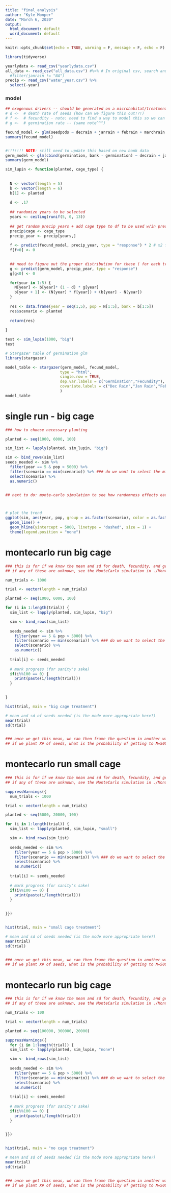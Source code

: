 ```yaml
---
title: "final_analysis"
author: "Kyle Monper"
date: "March 6, 2020"
output:
  html_document: default
  word_document: default
---
```


```r
knitr::opts_chunk$set(echo = TRUE, warning = F, message = F, echo = F)
```


```r
library(tidyverse)

yearlydata <- read_csv("yearlydata.csv")
all_data <- read_csv("all_data.csv") #%>% # In original csv, search and replaced cage column "Small" with "small" and "Big" with "big"
  #filter(janrain != "NA")
precip <- read_csv("water_year.csv") %>% 
  select(-year)
```


### model
```r


## exogenous drivers -- should be generated on a microhabitat/treatment basis
# d <-  # death rate of seeds (how can we figure this out!?!)
# f <-  # fecundity - note: need to find a way to model this so we can randomize based on some known mean and sd
# g <-  # germination rate -- (same note^^^)

fecund_model <- glm(seedpods ~ decrain + janrain + febrain + marchrain + aprilrain + mayrain + cage, data = all_data, family = poisson) 
summary(fecund_model)


#!!!!!!! NOTE: still need to update this based on new bank data
germ_model <- glm(cbind(germination, bank - germination) ~ decrain + janrain, data = yearlydata, family=binomial())
summary(germ_model)

sim_lupin <- function(planted, cage_type) {
  
    
  N <- vector(length = 5)
  b <- vector(length = 6)
  b[1] <- planted
  
  d <- .17
  
  ## randomize years to be selected
  years <- ceiling(runif(5, 0, 13))
  
  ## get random precip years + add cage type to df to be used w/in predict
  precip$cage <- cage_type
  precip_year <- precip[years,]
  
  f <- predict(fecund_model, precip_year, type = "response") * 2 # x2 for number of sees per pod
  f[f<0] <- 0

  
  ## need to figure out the proper distribution for these ( for each treatment type?)
  g <- predict(germ_model, precip_year, type = "response")
  g[g<0] <- 0

  for(year in 1:5) {
    N[year] <- b[year]* (1 - d) * g[year]
    b[year + 1] <- (N[year] * f[year]) + (b[year] - N[year])
  }
  
  res <- data.frame(year = seq(1,5), pop = N[1:5], bank = b[1:5])
  res$scenario <- planted
  
  return(res)
  
}

test <- sim_lupin(1000, "big")
test

```

```r
# Stargazer table of germination glm
library(stargazer)

model_table <- stargazer(germ_model, fecund_model,
                        type = "html",
                        single.row = TRUE,
                        dep.var.labels = c("Germination","Fecundity"),
                        covariate.labels = c("Dec Rain","Jan Rain","Feb Rain","Mar Rain","Apr Rain","May Rain","Big Cage","No Cage","Small Cage")
                        )
model_table

```



# single run - big cage
```r
### how to choose necessary planting

planted <- seq(1000, 6000, 100)

sim_list <- lapply(planted, sim_lupin, "big")

sim <- bind_rows(sim_list)
seeds_needed <- sim %>% 
  filter(year == 5 & pop > 5000) %>% 
  filter(scenario == min(scenario)) %>% ### do we want to select the min or average here?
  select(scenario) %>% 
  as.numeric()


## next to do: monte-carlo simulation to see how randomness effects each of these



# plot the trend
ggplot(sim, aes(year, pop, group = as.factor(scenario), color = as.factor(scenario))) +
  geom_line() +
  geom_hline(yintercept = 5000, linetype = "dashed", size = 1) +
  theme(legend.position = "none")


```


# montecarlo run big cage
```r
### this is for if we know the mean and sd for death, fecundity, and germination
## if any of these are unknown, see the MonteCarlo simulation in ./MonteCarlo.Rmd

num_trials <- 1000

trial <- vector(length = num_trials)

planted <- seq(1000, 6000, 100)

for (i in 1:length(trial)) {
  sim_list <- lapply(planted, sim_lupin, "big")

  sim <- bind_rows(sim_list)
  
  seeds_needed <- sim %>% 
    filter(year == 5 & pop > 5000) %>% 
    filter(scenario == min(scenario)) %>% ### do we want to select the min or average here?
    select(scenario) %>% 
    as.numeric()
  
  trial[i] <- seeds_needed
  
  # mark progress (for sanity's sake)
  if(i%%100 == 0) {
    print(paste(i/length(trial)))
  }

  
}

hist(trial, main = "big cage treatment")

# mean and sd of seeds needed (is the mode more appropriate here?)
mean(trial)
sd(trial)


### once we get this mean, we can then frame the question in another way:
## if we plant X# of seeds, what is the probability of getting to N=5000 by year 5
```



# montecarlo run small cage
```r
### this is for if we know the mean and sd for death, fecundity, and germination
## if any of these are unknown, see the MonteCarlo simulation in ./MonteCarlo.Rmd

suppressWarnings({ 
  num_trials <- 1000

trial <- vector(length = num_trials)

planted <- seq(5000, 20000, 100)

for (i in 1:length(trial)) {
  sim_list <- lapply(planted, sim_lupin, "small")

  sim <- bind_rows(sim_list)
  
  seeds_needed <- sim %>% 
    filter(year == 5 & pop > 5000) %>% 
    filter(scenario == min(scenario)) %>% ### do we want to select the min or average here?
    select(scenario) %>% 
    as.numeric()
  
  trial[i] <- seeds_needed
  
  # mark progress (for sanity's sake)
  if(i%%100 == 0) {
    print(paste(i/length(trial)))
  }

  
}})


hist(trial, main = "small cage treatment")

# mean and sd of seeds needed (is the mode more appropriate here?)
mean(trial)
sd(trial)


### once we get this mean, we can then frame the question in another way:
## if we plant X# of seeds, what is the probability of getting to N=5000 by year 5
```

# montecarlo run big cage
```r
### this is for if we know the mean and sd for death, fecundity, and germination
## if any of these are unknown, see the MonteCarlo simulation in ./MonteCarlo.Rmd

num_trials <- 100

trial <- vector(length = num_trials)

planted <- seq(100000, 300000, 20000)

suppressWarnings({ 
  for (i in 1:length(trial)) {
  sim_list <- lapply(planted, sim_lupin, "none")

  sim <- bind_rows(sim_list)
  
  seeds_needed <- sim %>% 
    filter(year == 5 & pop > 5000) %>% 
    filter(scenario == min(scenario)) %>% ### do we want to select the min or average here?
    select(scenario) %>% 
    as.numeric()
  
  trial[i] <- seeds_needed
  
  # mark progress (for sanity's sake)
  if(i%%100 == 0) {
    print(paste(i/length(trial)))
  }

  
}})


hist(trial, main = "no cage treatment")

# mean and sd of seeds needed (is the mode more appropriate here?)
mean(trial)
sd(trial)


### once we get this mean, we can then frame the question in another way:
## if we plant X# of seeds, what is the probability of getting to N=5000 by year 5
```

